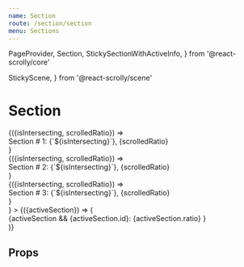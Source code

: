 ```yaml
---
name: Section
route: /section/section
menu: Sections
---
```


  PageProvider,
  Section,
  StickySectionWithActiveInfo,
} from '@react-scrolly/core'

  StickyScene,
} from '@react-scrolly/scene'


# Section
<Playground>
  <div style={{ width: '100%', background: 'linear-gradient(135deg, #f5f7fa 0%, #c3cfe2 100%)' }}>
    <PageProvider>
      <StickySectionWithActiveInfo
        renderNonSticky={
          <>
            <Section trackingId="section1" style={sectionStyle}>
              {({isIntersecting, scrolledRatio}) => <div>Section # 1: {`${isIntersecting}`}, {scrolledRatio}</div>}
            </Section>
            <Section trackingId="section2" style={sectionStyle}>
              {({isIntersecting, scrolledRatio}) => <div>Section # 2: {`${isIntersecting}`}, {scrolledRatio}</div>}
            </Section>
            <Section trackingId="section3" style={sectionStyle}>
              {({isIntersecting, scrolledRatio}) => <div>Section # 3: {`${isIntersecting}`}, {scrolledRatio}</div>}
            </Section>
          </>
        }
      >
        {({activeSection}) => (
          <div style={{
              width: '50%',
              height: '100%',
              margin: '0 auto',
              background: 'linear-gradient(to right, #43e97b 0%, #38f9d7 100%)',
              display: 'flex',
              justifyContent: 'center',
              alignContent: 'center',
              flexDirection: 'column',
            }}
          >
            {activeSection &&
              <span>{activeSection.id}: {activeSection.ratio}</span>
            }
          </div>
        )}
      </StickySectionWithActiveInfo>
    </PageProvider>
  </div>
</Playground>


## Props

<Props of={Section} />
